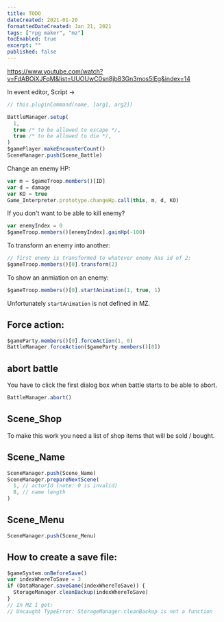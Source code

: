 ```yaml
---
title: TODO
dateCreated: 2021-01-20
formattedDateCreated: Jan 21, 2021
tags: ["rpg maker", "mz"]
tocEnabled: true
excerpt: ""
published: false
---
```


https://www.youtube.com/watch?v=FdABOiXJFqM&list=UUOUwC0sn8jb83Gn3mos5lEg&index=14

In event editor, Script ->

```js
// this.pluginCommand(name, [arg1, arg2])
```

```js
BattleManager.setup(
  1,
  true /* to be allowed to escape */,
  true /* to be allowed to die */,
)
$gamePlayer.makeEncounterCount()
SceneManager.push(Scene_Battle)
```

Change an enemy HP:

```js
var m = $gameTroop.members()[ID]
var d = damage
var KO = true
Game_Interpreter.prototype.changeHp.call(this, m, d, KO)
```

If you don't want to be able to kill enemy?

```js
var enemyIndex = 0
$gameTroop.members()[enemyIndex].gainHp(-100)
```

To transform an enemy into another:

```js
// first enemy is transformed to whatever enemy has id of 2:
$gameTroop.members()[0].transform(2)
```

To show an anmiation on an enemy:

```js
$gameTroop.members()[0].startAnimation(1, true, 1)
```

Unfortunately `startAnimation` is not defined in MZ.

## Force action:

```js
$gameParty.members()[0].forceAction(1, 0)
BattleManager.forceAction($gameParty.members()[0])
```

## abort battle

You have to click the first dialog box when battle starts to be able to abort.

```js
BattleManager.abort()
```

## Scene_Shop

To make this work you need a list of shop items that will be sold / bought.

## Scene_Name

```js
SceneManager.push(Scene_Name)
SceneManager.prepareNextScene(
  1, // actorId (note: 0 is invalid)
  8, // name length
)
```

## Scene_Menu

```js
SceneManager.push(Scene_Menu)
```

## How to create a save file:

```js
$gameSystem.onBeforeSave()
var indexWhereToSave = 3
if (DataManager.saveGame(indexWhereToSave)) {
  StorageManager.cleanBackup(indexWhereToSave)
}
// In MZ I get:
// Uncaught TypeError: StorageManager.cleanBackup is not a function
```
